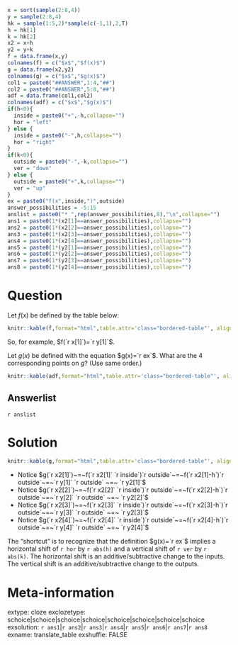 ```r
x = sort(sample(2:8,4))
y = sample(2:8,4)
hk = sample(1:5,2)*sample(c(-1,1),2,T)
h = hk[1]
k = hk[2]
x2 = x+h
y2 = y+k
f = data.frame(x,y)
colnames(f) = c("$x$","$f(x)$")
g = data.frame(x2,y2)
colnames(g) = c("$x$","$g(x)$")
col1 = paste0("##ANSWER",1:4,"##")
col2 = paste0("##ANSWER",5:8,"##")
adf = data.frame(col1,col2)
colnames(adf) = c("$x$","$g(x)$")
if(h<0){
  inside = paste0("+",-h,collapse="")
  hor = "left"
} else {
  inside = paste0("-",h,collapse="")
  hor = "right"
}
if(k<0){
  outside = paste0("-",-k,collapse="")
  ver = "down"
} else {
  outside = paste0("+",k,collapse="")
  ver = "up"
}
ex = paste0("f(x",inside,")",outside)
answer_possibilities = -5:15
anslist = paste0("* ",rep(answer_possibilities,8),"\n",collapse="")
ans1 = paste0(1*(x2[1]==answer_possibilities),collapse="")
ans2 = paste0(1*(x2[2]==answer_possibilities),collapse="")
ans3 = paste0(1*(x2[3]==answer_possibilities),collapse="")
ans4 = paste0(1*(x2[4]==answer_possibilities),collapse="")
ans5 = paste0(1*(y2[1]==answer_possibilities),collapse="")
ans6 = paste0(1*(y2[2]==answer_possibilities),collapse="")
ans7 = paste0(1*(y2[3]==answer_possibilities),collapse="")
ans8 = paste0(1*(y2[4]==answer_possibilities),collapse="")
```

Question
========

Let $f(x)$ be defined by the table below:

<style type="text/css" rel="stylesheet">
.bordered-table {
    border-collapse: collapse;
    border-spacing: 0;
    border:2px solid #000000;
}
.bordered-table th {
    border:2px solid #000000;
    padding: 4px;
}
.bordered-table td{
    border:2px solid #000000;
    padding: 4px;
}
</style>

```r
knitr::kable(f,format="html",table.attr='class="bordered-table"', align = "cc",row.names=F)
```

So, for example, $f(`r x[1]`)=`r y[1]`$.


Let $g(x)$ be defined with the equation $g(x)=`r ex`$. What are the 4 corresponding points on $g$? (Use same order.)

```r
knitr::kable(adf,format="html",table.attr='class="bordered-table"', align = "cc",row.names=F)
```




Answerlist
--------
`r anslist`


Solution
========

```r
knitr::kable(g,format="html",table.attr='class="bordered-table"', align = "cc",row.names=F)
```

* Notice $g(`r x2[1]`)~=~f(`r x2[1]` `r inside`)`r outside`~=~f(`r x2[1]-h`)`r outside`~=~`r y[1]` `r outside` ~=~ `r y2[1]`$
* Notice $g(`r x2[2]`)~=~f(`r x2[2]` `r inside`)`r outside`~=~f(`r x2[2]-h`)`r outside`~=~`r y[2]` `r outside` ~=~ `r y2[2]`$
* Notice $g(`r x2[3]`)~=~f(`r x2[3]` `r inside`)`r outside`~=~f(`r x2[3]-h`)`r outside`~=~`r y[3]` `r outside` ~=~ `r y2[3]`$
* Notice $g(`r x2[4]`)~=~f(`r x2[4]` `r inside`)`r outside`~=~f(`r x2[4]-h`)`r outside`~=~`r y[4]` `r outside` ~=~ `r y2[4]`$

The "shortcut" is to recognize that the definition $g(x)=`r ex`$ implies a horizontal shift of `r hor` by `r abs(h)` and a vertical shift of `r ver` by `r abs(k)`. The horizontal shift is an additive/subtractive change to the inputs. The vertical shift is an additive/subtractive change to the outputs.

Meta-information
============
extype: cloze
exclozetype: schoice|schoice|schoice|schoice|schoice|schoice|schoice|schoice
exsolution: `r ans1`|`r ans2`|`r ans3`|`r ans4`|`r ans5`|`r ans6`|`r ans7`|`r ans8`
exname: translate_table
exshuffle: FALSE